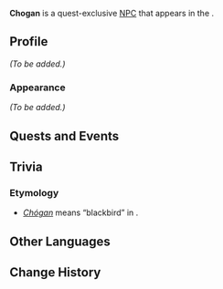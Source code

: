 {{Meta
<!-- Remove this template after adding the missing info -->
|missing_NPC_profile  = yes
<!--
|missing_NPC_idle     = yes
|missing_NPC_dialogue = yes
-->
}}
{{Character Infobox
|type             = Quest NPC
|image            = NPC Chogan.png
|realname         = <!-- Optional, if different from in-game name -->
|deceased         = <!-- Past (for deceased prior to events of the game) or free response -->
|region           = Natlan<!-- Character's home/main nation -->
|location         = Natlan<!-- Nation where you can find the character in the game -->
|affiliation      = Masters of the Night-Wind
|title            = Priest

|ancestry         = <!-- Clan/family -->
|father           = 
|mother           = 
|spouse           = 
|sibling          = 
|child            = 
|relative         = 

|voiceEN          = 
|voiceCN          = 
|voiceJP          = 
|voiceKR          = 
}}
'''Chogan''' is a quest-exclusive [[NPC]] that appears in the {{Quest|Please, great shaman!}}.
<!--
==Location==
{{subst:#tag:gallery|
NPC Location {{subst:#titleparts:{{subst:PAGENAME}}}}.png{{subst:!}}{{subst:#titleparts:{{subst:PAGENAME}}}}'s location
NPC Location {{subst:#titleparts:{{subst:PAGENAME}}}} Context.png{{subst:!}}Additional context
}}
-->
==Profile==
<!--Detailed story/lore information goes here.-->
''(To be added.)''

===Appearance===
<!--Keep appearance section short and concise. Limit to 2 paragraphs with 3-4 sentences each.-->
''(To be added.)''

==Quests and Events==
{{Quests and Events}}
<!--
==Idle Quotes==
{{Dialogue Start}}
:{{DIcon|Idle}} {{Tx}}
::{{A|VO {{subst:#titleparts:{{subst:PAGENAME}}}} 01.ogg}} "{{Tx}}"
{{Dialogue End}}

==Dialogue==
{{Dialogue Start}}
:'''{{subst:#titleparts:{{subst:PAGENAME}}}}:''' 
:{{DIcon}}
{{Dialogue End}}

==Event Dialogue==
===Event Name===
{{Dialogue Start}}
:'''{{subst:#titleparts:{{subst:PAGENAME}}}}:'''
{{Dialogue End}}
-->
==Trivia ==
===Etymology===
*''[https://www.bigorrin.org/waabu4.htm Chógan]'' means “blackbird” in {{w|Narragansett language}}.

==Other Languages==
{{Other Languages|default_hidden=1
|en       = Chogan
|zhs      = 乔甘
|zhs_rm   = Qiáogān
|zht      = 喬甘
|zht_rm   = Qiáogān
|ja       = チョガン
|ja_rm    = Chogan
|ko       = 쵸간
|es       = Chogan
|fr       = Chogan
|ru       = Чоган
|th       = Chogan
|vi       = Chogan
|de       = Chogan
|id       = Chogan
|pt       = Chogan
|tr       = Chogan
|it       = Chogan
}}

==Change History==
{{Change History|5.3}}
<!--
==References==
{{Reflist}}
-->